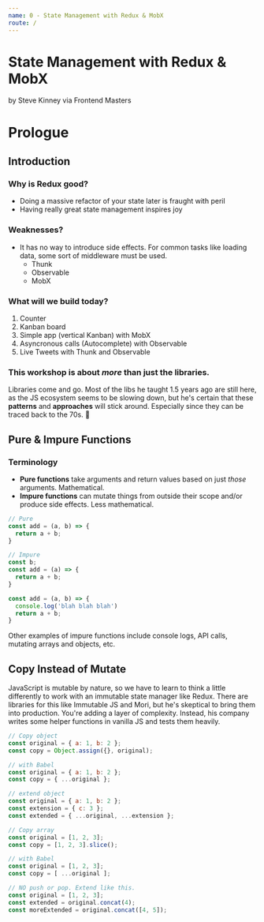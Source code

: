 ```yaml
---
name: 0 - State Management with Redux & MobX
route: /
---
```


# State Management with Redux & MobX

by Steve Kinney
via Frontend Masters

# Prologue

## Introduction

### Why is Redux good?

* Doing a massive refactor of your state later is fraught with peril
* Having really great state management inspires joy

### Weaknesses?

* It has no way to introduce side effects. For common tasks like loading data, some sort of middleware must be used. 
  * Thunk
  * Observable
  * MobX

### What will we build today?

1. Counter
2. Kanban board
3. Simple app (vertical Kanban) with MobX
4. Asyncronous calls (Autocomplete) with Observable
5. Live Tweets with Thunk and Observable

### This workshop is about _more_ than just the libraries.

Libraries come and go. Most of the libs he taught 1.5 years ago are still here, as the JS ecosystem seems to be slowing down, but he's certain that these **patterns** and **approaches** will stick around. Especially since they can be traced back to the 70s. 🤣

## Pure & Impure Functions

### Terminology

* **Pure functions** take arguments and return values based on just *those* arguments. Mathematical.
* **Impure functions** can mutate things from outside their scope and/or produce side effects. Less mathematical.

```javascript
// Pure
const add = (a, b) => {
  return a + b;
}

// Impure
const b;
const add = (a) => {
  return a + b;
}

const add = (a, b) => {
  console.log('blah blah blah')
  return a + b;
}
```

Other examples of impure functions include console logs, API calls, mutating arrays and objects, etc.

## Copy Instead of Mutate

JavaScript is mutable by nature, so we have to learn to think a little differently to work with an immutable state manager like Redux. There are libraries for this like Immutable JS and Mori, but he's skeptical to bring them into production. You're adding a layer of complexity. Instead, his company writes some helper functions in vanilla JS and tests them heavily. 

```javascript
// Copy object
const original = { a: 1, b: 2 };
const copy = Object.assign({}, original);

// with Babel
const original = { a: 1, b: 2 };
const copy = { ...original };

// extend object
const original = { a: 1, b: 2 };
const extension = { c: 3 };
const extended = { ...original, ...extension };

// Copy array
const original = [1, 2, 3];
const copy = [1, 2, 3].slice();

// with Babel
const original = [1, 2, 3];
const copy = [ ...original ];

// NO push or pop. Extend like this.
const original = [1, 2, 3];
const extended = original.concat(4);
const moreExtended = original.concat([4, 5]);
```
